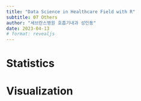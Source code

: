 ```yaml
---
title: "Data Science in Healthcare Field with R"
subtitle: 07 Others
author: "세브란스병원 호흡기내과 성민동"
date: 2023-04-13
# format: revealjs
---
```

# Statistics

# Visualization
